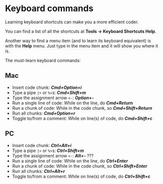 # Keyboard commands

Learning keyboard shortcuts can make you a more efficient coder.

You can find a list of all the shortcuts at **Tools → Keyboard Shortcuts Help**.

Another way to find a menu item (and to learn its keyboard equivalent) is with the **Help** menu. Just type in the menu item and it will show you where it is.

The must-learn keyboard commands:

::: {.panel-tabset}

## Mac

- Insert code chunk: _**Cmd+Option+i**_
- Type a pipe `|>` or `%>$`: _**Cmd+Shift+m**_
- Type the assignment arrow `<-`: _**Option+-**_
- Run a single line of code: While on the line, do _**Cmd+Return**_
- Run a chunk of code: While in the code chunk, so _**Cmd+Shift+Return**_
- Run all chunks: _**Cmd+Option+r**_
- Toggle to/from a comment: While on line(s) of code, do _**Cmd+Shift+c**_

## PC

- Insert code chunk: _**Ctrl+Alt+i**_
- Type a pipe `|>` or `%>$`: _**Ctrl+Shift+m**_
- Type the assignment arrow `<-`: _**Alt+-**_ ???
- Run a single line of code: While on the line, do _**Ctrl+Enter**_
- Run a chunk of code: While in the code chunk, so _**Ctrl+Shift+Enter**_
- Run all chunks: _**Ctrl+Alt+r**_
- Toggle to/from a comment: While on line(s) of code, do _**Ctrl+Shift+c**_

:::

